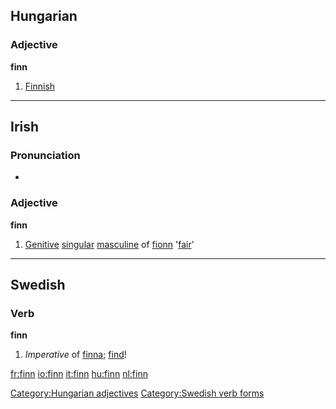 {{see|Finn}}

==Hungarian==

===Adjective===
'''finn'''

# [[Finnish]]

[[Category:Hungarian adjectives]]

----

==Irish==

===Pronunciation===
*{{IPA|[f&#690;iːɲ]}}

===Adjective===
'''finn'''

# [[Genitive]] [[singular]] [[masculine]] of [[fionn]] '[[fair]]'

----

==Swedish==

===Verb===
'''finn'''

# ''Imperative'' of [[finna]]; [[find]]!

[[Category:Swedish verb forms]]

[[fr:finn]]
[[io:finn]]
[[it:finn]]
[[hu:finn]]
[[nl:finn]]